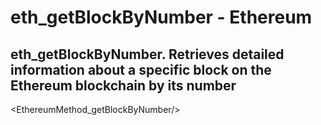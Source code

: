 # eth_getBlockByNumber - Ethereum

## eth_getBlockByNumber. Retrieves detailed information about a specific block on the Ethereum blockchain by its number


<EthereumMethod_getBlockByNumber/>
